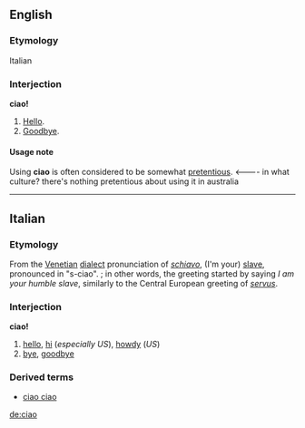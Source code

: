 ==English==
===Etymology===
Italian

===Interjection===
'''ciao!'''

#[[Hello]].
#[[Goodbye]].

====Usage note====
Using '''ciao''' is often considered to be somewhat [[pretentious]]. <---- in what culture? there's nothing pretentious about using it in australia

----
== Italian ==
=== Etymology ===
From the [[Venetian]] [[dialect]] pronunciation of ''[[schiavo]]'', (I'm your) [[slave]], pronounced in "s-ciao".<!--provide pronunciation using IPA/SAMPA-->; in other words, the greeting started by saying ''I am your humble slave'', similarly to the Central European greeting of ''[[servus]]''.

===Interjection===
'''ciao!'''

#[[hello]], [[hi]] (''especially US''), [[howdy]] (''US'')
#[[bye]], [[goodbye]]

===Derived terms===
*[[ciao ciao]]

[[de:ciao]]